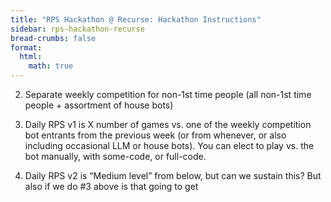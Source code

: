 ```yaml
---
title: "RPS Hackathon @ Recurse: Hackathon Instructions"
sidebar: rps-hackathon-recurse
bread-crumbs: false
format:
  html:
    math: true
---
```

2) Separate weekly competition for non-1st time people (all non-1st time people + assortment of house bots) 

3) Daily RPS v1 is X number of games vs. one of the weekly competition bot entrants from the previous week (or from whenever, or also including occasional LLM or house bots). You can elect to play vs. the bot manually, with some-code, or full-code. 

4) Daily RPS v2 is “Medium level” from below, but can we sustain this? But also if we do #3 above is that going to get 
